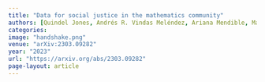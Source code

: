 ```yaml
---
title: "Data for social justice in the mathematics community"
authors: [Quindel Jones, Andrés R. Vindas Meléndez, Ariana Mendible, Manuchehr Aminian, Heather Zinn Brooks, Nathan Alexander, Carrie Diaz Eaton, PSC]
categories: 
image: "handshake.png"
venue: "arXiv:2303.09282"
year: "2023"
url: "https://arxiv.org/abs/2303.09282"
page-layout: article
---
```

